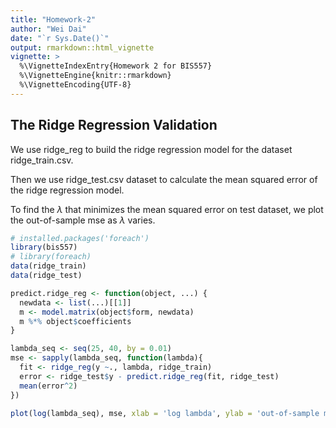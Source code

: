 ```yaml
---
title: "Homework-2"
author: "Wei Dai"
date: "`r Sys.Date()`"
output: rmarkdown::html_vignette
vignette: >
  %\VignetteIndexEntry{Homework 2 for BIS557}
  %\VignetteEngine{knitr::rmarkdown}
  %\VignetteEncoding{UTF-8}
---
```


## The Ridge Regression Validation

We use ridge_reg to build the ridge regression model for the dataset ridge_train.csv.

Then we use ridge_test.csv dataset to calculate the mean squared error of the ridge regression model.

To find the $\lambda$ that minimizes the mean squared error on test dataset, we plot the out-of-sample mse as $\lambda$ varies.


```r
# installed.packages('foreach')
library(bis557)
# library(foreach)
data(ridge_train)
data(ridge_test)

predict.ridge_reg <- function(object, ...) {
  newdata <- list(...)[[1]]
  m <- model.matrix(object$form, newdata)
  m %*% object$coefficients
}

lambda_seq <- seq(25, 40, by = 0.01)
mse <- sapply(lambda_seq, function(lambda){
  fit <- ridge_reg(y ~., lambda, ridge_train)
  error <- ridge_test$y - predict.ridge_reg(fit, ridge_test)
  mean(error^2)
})

plot(log(lambda_seq), mse, xlab = 'log lambda', ylab = 'out-of-sample mse', main = 'Out of Sample mean squared errors vary with lambda')

```
